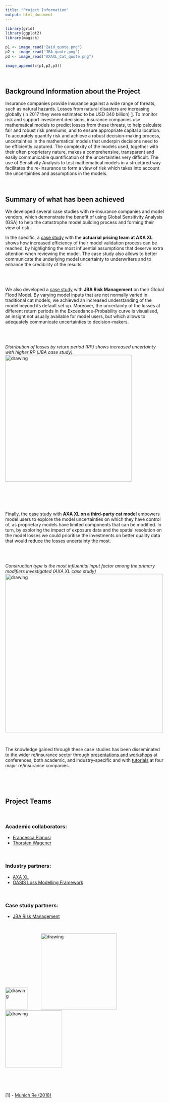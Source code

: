 ```yaml
---
title: "Project Information"
output: html_document
---
```


```r
library(grid)
library(ggplot2)
library(magick)

p1 <- image_read("Zaid_quote.png")
p2 <- image_read("JBA_quote.png")
p3 <- image_read("AXAXL_Cat_quote.png")

image_append(c(p1,p2,p3))

```


<br>

## Background Information about the Project 

Insurance companies provide insurance against a wide range of threats, such as natural hazards. Losses from natural disasters are increasing globally (in 2017 they were estimated to be USD 340 billion) [1](#munichre_ref). To monitor risk and support investment decisions, insurance companies use mathematical models to predict losses from these threats, to help calculate fair and robust risk premiums, and to ensure appropriate capital allocation. To accurately quantify risk and achieve a robust decision-making process, uncertainties in the mathematical models that underpin decisions need to be efficiently captured. The complexity of the models used, together with their often proprietary nature, makes a comprehensive, transparent and easily communicable quantification of the uncertainties very difficult. The use of Sensitivity Analysis to test mathematical models in a structured way facilitates the re-insurance to form a view of risk which takes into account the uncertainties and assumptions in the models.

<br> 

## Summary of what has been achieved

We developed several case studies with re-insurance companies and model vendors, which demonstrate the benefit of using Global Sensitivity Analysis (GSA) to help the catastrophe model building process and forming their view of risk. 

In the specific, a [case study](https://safe-insurance.uk/Outputs.html#selected_presentations) with the **actuarial pricing team at AXA XL** shows how increased efficiency of their model validation process can be reached, by highlighting the most influential assumptions that deserve extra attention when reviewing the model. The case study also allows to better communicate the underlying model uncertainty to underwriters and to enhance the credibility of the results. 


<div class = "row">
<div class = "col-md-5">

<br><br>

We also developed a [case study](https://safe-insurance.uk/Outputs.html#briefings) with **JBA Risk Management** on their Global Flood Model. By varying model inputs that are not normally varied in traditional cat models, we achieved an increased understanding of the model beyond its default set up. Moreover, the uncertainty of the losses at different return periods in the Exceedance-Probability curve is visualised, an insight not usually available for model users, but which allows to adequately communicate uncertainties to decision-makers. 
</div>
  
<div class = "col-md-6">
<br><br>

_Distribution of losses by return period (RP) shows increased uncertainty with higher RP (JBA case study)._
<img src="JBA_EP_curve.png" alt="drawing" style="width:400px;"/> 

</div>
</div>

<br>

<div class = "row">
<div class = "col-md-5">

<br><br>

Finally, the [case study](https://safe-insurance.uk/Outputs.html#briefings) with **AXA XL on a third-party cat model** empowers model users to explore the model uncertainties on which they have control of, as proprietary models have limited components that can be modified. In turn, by exploring the impact of exposure data and the spatial resolution on the model losses we could prioritise the investments on better quality data that would reduce the losses uncertainty the most.
</div>
  
<div class = "col-md-6">
<br><br>

_Construction type is the most influential input factor among the primary modifiers investigated (AXA XL case study)_
<img src="AXA_XL_Si.png" alt="drawing" style="width:500px;"/> 

</div>
</div>

<br>

The knowledge gained through these case studies has been disseminated to the wider re/insurance sector through [presentations and workshops](https://safe-insurance.uk/Outputs.html#selected_presentations) at conferences, both academic, and industry-specific and with [tutorials](https://safe-insurance.uk/Outputs.html#training_material) at four major re/insurance companies.


<br> 

<br> 

## Project Teams

<br>

### Academic collaborators:
- [Francesca Pianosi](http://www.bris.ac.uk/engineering/people/francesca-pianosi/index.html)
- [Thorsten Wagener](http://www.bristol.ac.uk/engineering/people/thorsten-wagener/)

<br>

### Industry partners:
- [AXA XL](https://axaxl.com/)
- [OASIS Loss Modelling Framework](https://oasislmf.org/)

<br>

### Case study partners:
- [JBA Risk Management](https://www.jbarisk.com/)

<br>

<img src="axa_open_blue_rgb.jpg" alt="drawing" style="width:70px;"/> \ \ \ \ \ \ \ \ \   <img src="oasis_logo.png" alt="drawing" style="width:240px;"/>  \ \ \ \ \ \ \ \ \  <img src="JBA_logo.png" alt="drawing" style="width:180px;"/>



<br> 
<br> 
<br> 

<a id="munichre_ref"></a>

[1] - [Munich Re (2018)](https://www.munichre.com/topics-online/en/2018/01/2017-year-in-figures)




